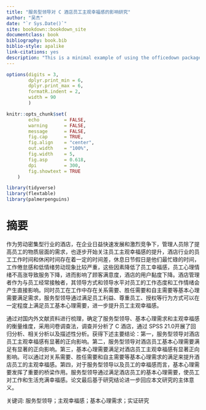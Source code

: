 ```yaml
--- 
title: "服务型领导对 C 酒店员工主观幸福感的影响研究"
author: "吴杰"
date: "`r Sys.Date()`"
site: bookdown::bookdown_site
documentclass: book
bibliography: book.bib
biblio-style: apalike
link-citations: yes
description: "This is a minimal example of using the officedown package to write a Word document."
---
```




```r
options(digits = 3, 
        dplyr.print_min = 6, 
        dplyr.print_max = 6,
        formatR.indent = 2, 
        width = 90
        )

knitr::opts_chunk$set(
        echo         = FALSE, 
        warning      = FALSE, 
        message      = FALSE,
        fig.cap      = TRUE,
        fig.align    = "center", 
        out.width    = "100%",
        fig.width    = 5, 
        fig.asp      = 0.618,
        dpi          = 300, 
        fig.showtext = TRUE
    )
```



```r
library(tidyverse)
library(flextable)
library(palmerpenguins)
```



# 摘要 {-}

作为劳动密集型行业的酒店，在企业日益快速发展和激烈竞争下，管理人员除了提高员工的物质层面的需求，也逐步开始关注员工主观幸福感的提升，酒店行业的员工工作时间和休闲时间存在着一定的时间差，休息日节假日是他们最忙碌的时间，工作倦怠感和低情绪劳动现象比较严重，这些因素降低了员工幸福感，员工心理情绪不高涨导致服务下降，进而影响了顾客满意度，酒店的用户黏度下降。酒店管理者作为与员工经常接触者，其领导方式和领导水平对员工的工作态度和工作情绪会产生直接影响。同时员工在工作中存在关系需要、胜任需要和自主需要等基本心理需要满足需求，服务型领导通过满足员工利益、尊重员工、授权等行为方式可以在一定程度上满足员工基本心理需要，进一步提升员工主观幸福感。

通过对国内外文献资料进行梳理，确定了服务型领导、基本心理需求和主观幸福感的衡量维度，采用问卷调查法，调查并分析了 C 酒店，通过 SPSS 21.0开展了回归分析、相关分析以及描述性分析。获得下述主要结论：第一，服务型领导对酒店员工主观幸福感有显著的正向影响。第二，服务型领导对酒店员工基本心理需要满足有显著的正向影响。第三，基本心理需要满足对酒店员工主观幸福感有显著正向影响。可以通过对关系需要、胜任需要和自主需要等基本心理需求的满足来提升酒店员工的主观幸福感。第四，对于服务型领导以及员工的幸福感而言，基本心理需要发挥了重要的桥梁作用。服务型领导通过满足酒店员工的基本心理需要，使员工对工作和生活充满幸福感。论文最后基于研究结论进一步回应本文研究的主体意义。


关键词: 服务型领导；主观幸福感；基本心理需求；实证研究

\newpage